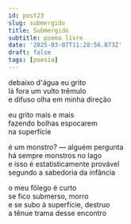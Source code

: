 ```yaml
---
id: post23
slug: submergido
title: Submergido
subtitle: poema livre
date: '2025-03-07T11:28:56.873Z'
draft: false
tags: [poesia]
---
```

debaixo d'água eu grito  
lá fora um vulto trêmulo  
e difuso olha em minha direção  

eu grito mais e mais  
fazendo bolhas espocarem  
na superfície   

é um monstro? — alguém pergunta  
há sempre monstros no lago  
e isso é estatisticamente provável  
segundo a sabedoria da infância

o meu fôlego é curto  
se fico submerso, morro  
e se subo à superfície, destruo  
a tênue trama desse encontro
